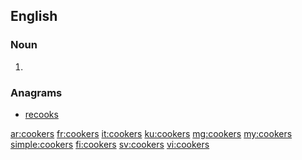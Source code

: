 ==English==

===Noun===
{{head|en|plural}}

# {{plural of|cooker|lang=en}}

===Anagrams===
* [[recooks#English|recooks]]

[[ar:cookers]]
[[fr:cookers]]
[[it:cookers]]
[[ku:cookers]]
[[mg:cookers]]
[[my:cookers]]
[[simple:cookers]]
[[fi:cookers]]
[[sv:cookers]]
[[vi:cookers]]